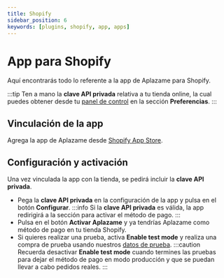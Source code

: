 ```yaml
---
title: Shopify
sidebar_position: 6
keywords: [plugins, shopify, app, apps]
---
```

# App para Shopify
Aquí encontrarás todo lo referente a la app de Aplazame para Shopify.

:::tip
  Ten a mano la **clave API privada** relativa a tu tienda online, la cual puedes obtener desde tu [panel de control](https://vendors.aplazame.com/) en la sección **Preferencias**.
:::

## Vinculación de la app
Agrega la app de Aplazame desde [Shopify App Store](https://apps.shopify.com/aplazame-public-app?locale=es).

## Configuración y activación
Una vez vinculada la app con la tienda, se pedirá incluir la **clave API privada**.
- Pega la **clave API privada** en la configuración de la app y pulsa en el botón **Configurar**.
:::info
  Si la **clave API privada** es válida, la app redirigirá a la sección para activar el método de pago.
:::
- Pulsa en el botón **Activar Aplazame** y ya tendrías Aplazame como método de pago en tu tienda Shopify.
- Si quieres realizar una prueba, activa **Enable test mode** y realiza una compra de prueba usando nuestros [datos de prueba](../../api/test-environment/test-data/).
:::caution
  Recuerda desactivar **Enable test mode** cuando termines las pruebas para dejar el método de pago en modo producción y que se puedan llevar a cabo pedidos reales.
:::
